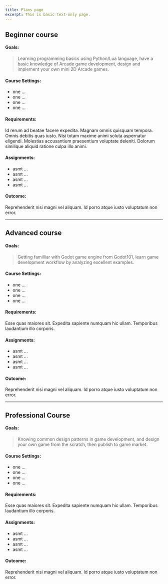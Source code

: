 ```yaml
---
title: Plans page
excerpt: This is basic text-only page.
---
```


<Container>

## Beginner course


#### Goals:


> Learning programming basics using Python/Lua language, have a basic knowledge of Arcade game development, design and implement your own mini 2D Arcade games.


#### Course Settings:

- one ...
- one ...
- one ...
- one ...


#### Requirements:

Id rerum ad beatae facere expedita. Magnam omnis quisquam tempora. Omnis debitis quas iusto. Nisi totam maxime animi soluta aspernatur eligendi. Molestias accusantium praesentium voluptate deleniti. Dolorum similique aliquid ratione culpa illo animi.


#### Assignments:

- asmt ...
- asmt ...
- asmt ...
- asmt ...


#### Outcome:

Reprehenderit nisi magni vel aliquam. Id porro atque iusto voluptatum non error.

------


## Advanced course


#### Goals:


> Getting familliar with Godot game engine from Godot101, learn game development workflow by analyzing excellent examples.



#### Course Settings:

- one ...
- one ...
- one ...
- one ...


#### Requirements:

Esse quas maiores sit. Expedita sapiente numquam hic ullam. Temporibus laudantium illo corporis.


#### Assignments:

- asmt ...
- asmt ...
- asmt ...
- asmt ...

#### Outcome:

Reprehenderit nisi magni vel aliquam. Id porro atque iusto voluptatum non error.

------


## Professional Course

#### Goals:


> Knowing common design patterns in game development, and design your own game from the scratch, then publish to game market.



#### Course Settings:

- one ...
- one ...
- one ...
- one ...


#### Requirements:

Esse quas maiores sit. Expedita sapiente numquam hic ullam. Temporibus laudantium illo corporis.


#### Assignments:

- asmt ...
- asmt ...
- asmt ...
- asmt ...


#### Outcome:

Reprehenderit nisi magni vel aliquam. Id porro atque iusto voluptatum non error.


</Container>
